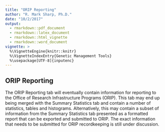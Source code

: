 ```yaml
---
title: "ORIP Reporting"
author: "R. Mark Sharp, Ph.D."
date: "10/2/2017"
output:
  - rmarkdown::pdf_document
  - rmarkdown::latex_document
  - rmarkdown::html_vignette
  - rmarkdown::word_document
vignette: >
  %\VignetteEngine{knitr::knitr}
  %\VignetteIndexEntry{Genetic Management Tools}
  %\usepackage[UTF-8]{inputenc}
---
```

## ORIP Reporting
The ORIP Reporting tab will eventually contain information for reporting to the
Office of Research Infrastructure Programs (ORIP). This tab may end up being merged
with the Summary Statistics tab and contain a number of statistics, tables and
histograms. Alternatively, this may contain a subset of information from the
Summary Statistics tab presented as a formatted report that can be exported and
submitted to ORIP. The exact information that needs to be submitted for ORIP
recordkeeping is still under discussion.
